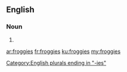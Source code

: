 ==English==

===Noun===
{{head|en|plural}}

# {{plural of|froggy|lang=en|nocat=1}}

[[Category:English plurals ending in "-ies"]]

[[ar:froggies]]
[[fr:froggies]]
[[ku:froggies]]
[[my:froggies]]